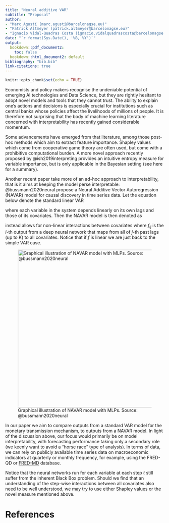 ```yaml
---
title: "Neural additive VAR"
subtitle: "Proposal"
author:
- "Marc Agustí (marc.agusti@barcelonagse.eu)"
- "Patrick Altmeyer (patrick.altmeyer@barcelonagse.eu)"
- "Ignacio Vidal-Quadras Costa (ignacio.vidalquadrascosta@barcelonagse.eu)"
date: "`r format(Sys.Date(), '%B, %Y')`"
output: 
  bookdown::pdf_document2: 
    toc: false
  bookdown::html_document2: default
bibliography: "bib.bib"
link-citations: true
---
```


```r
knitr::opts_chunk$set(echo = TRUE)
```

Economists and policy makers recognise the undeniable potential of emerging AI technologies and Data Science, but they are rightly hesitant to adopt novel models and tools that they cannot trust. The ability to explain one's actions and decisions is especially crucial for institutions such as central banks whose policies affect the livelihoods of millions of people. It is therefore not surprising that the body of machine learning literature concerned with interpretability has recently gained considerable momentum.

Some advancements have emerged from that literature, among those post-hoc methods which aim to extract feature importance. Shapley values which come from cooperative game theory are often used, but come with a prohibitive computational burden. A more novel approach recently proposed by @ish2019interpreting provides an intuitive entropy measure for variable importance, but is only applicable in the Bayesian setting (see here for a summary).

Another recent paper take more of an ad-hoc approach to interpretability, that is it aims at keeping the model perse interpretable: @bussmann2020neural propose a Neural Additive Vector Autoregression (NAVAR) model for causal discovery in time series data. Let the equation below denote the standard linear VAR

```{=tex}
\begin{equation}
\begin{aligned}
&& {\mathbf{X}_t}^{(j)}&=\beta^j+ \sum_{i=1}^{N} \sum_{k=1}^{K} [A_k]_{ij} {\mathbf{X}_{t-k}}^{(i)} + \eta_t^j\\
\end{aligned}
(\#eq:var)
\end{equation}
```
where each variable in the system depends linearly on its own lags and those of its covariates. Then the NAVAR model is then denoted as

```{=tex}
\begin{equation}
\begin{aligned}
&& {\mathbf{X}_t}^{(j)}&=\beta^j+ \sum_{i=1}^{N} f_{ij} \left( {\mathbf{X}_{t-K:t-1}}^{(i)} \right) + \eta_t^j\\
\end{aligned}
(\#eq:navar)
\end{equation}
```
instead allows for non-linear interactions between covariates where $f_{ij}$ is the $i$-th output from a deep neural network that maps from all of $j$-th past lags (up to $K$) to all covariates. Notice that if $f$ is linear we are just back to the simple VAR case.

![Graphical illustration of NAVAR model with MLPs. Source: @bussmann2020neural](www/navar_cartoon.png){width="500"}

In our paper we aim to compare outputs from a standard VAR model for the monetary transmission mechanism, to outputs from a NAVAR model. In light of the discussion above, our focus would primarily be on model interpretability, with forecasting performance taking only a secondary role (we keenly want to avoid a "horse race" type of analysis). In terms of data, we can rely on publicly available time series data on macroeconomic indicators at quarterly or monthly frequency, for example, using the FRED-QD or [FRED-MD](https://www.stlouisfed.org/on-the-economy/2016/december/big-data-fred-md) database.

Notice that the neural networks run for each variable at each step $t$ still suffer from the inherent Black Box problem. Should we find that an understanding of the step-wise interactions between all covariates also need to be well understood, we may try to use either Shapley values or the novel measure mentioned above.

# References
